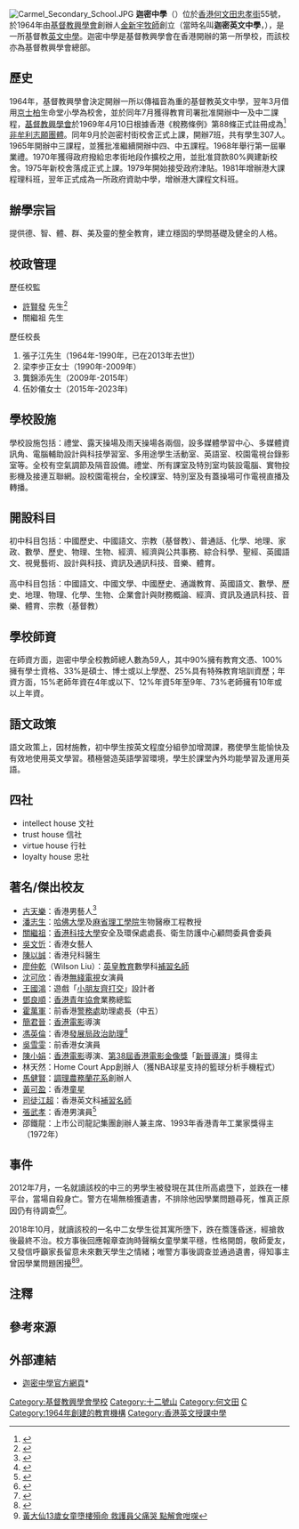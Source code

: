 {{Infobox_School | name = 迦密中學<span style="font-size:smaller;">
| image=[[File:RTEmagicC_carmel_logo_gif_03.gif|迦密中學校徽]]<BR>[[File:Carmel_Secondary_School_(full_view).jpg|280px]]<BR>迦密中學全貌
| motto=明道律己 忠主善群
| established=1964年
| type=資助男女中學
| superintendent = 關繼祖先生
| principal = 伍妙儀女士
| free_label = 宗教
| free_text = [[基督教|基督教]]
| affiliation = [[基督教興學會|基督教興學會]]
| house = 文、行、忠、信
| address  = [[何文田|何文田]][[忠孝街|忠孝街]]55號（現有校舍）<br>迦密村街7號<ref>{{Cite web |url=http://std.stheadline.com/archive/fullstory.asp?andor=or&year1=2008&month1=12&day1=31&year2=2008&month2=12&day2=31&category=all&id=20081231g02&keyword1=&keyword2= |title=沙田空置校擬撥體藝團體 |accessdate=2015-06-23 |archive-date=2018-03-15 |archive-url=https://web.archive.org/web/20180315192333/http://std.stheadline.com/archive/fullstory.asp?andor=or&year1=2008&month1=12&day1=31&year2=2008&month2=12&day2=31&category=all&id=20081231g02&keyword1=&keyword2= |dead-url=no }}</ref>（舊校舍，仍由學校持有）
| tel = (+852) 27149385
| fax = (+852) 27620275
| website = http://www.carmelss.edu.hk}}

[[File:Carmel_Secondary_School.JPG|right]]
'''迦密中學'''（{{lang-en|Carmel Secondary School}}）位於[[香港|香港]][[何文田|何文田]][[忠孝街|忠孝街]]55號，於1964年由[[基督教興學會|基督教興學會]]創辦人[[金新宇|金新宇]][[牧師|牧師]]創立（當時名叫'''迦密英文中學'''，{{lang|en|Carmel English School}}），是一所基督教[[香港英文授課中學|英文中學]]。迦密中學是基督教興學會在香港開辦的第一所學校，而該校亦為基督教興學會總部。

== 歷史 ==
1964年，基督教興學會決定開辦一所以傳福音為重的基督教英文中學，翌年3月借用[[京士柏|京士柏]]生命堂小學為校舍，並於同年7月獲得教育司署批准開辦中一及中二課程，[[基督教興學會|基督教興學會]]於1969年4月10日根據香港《稅務條例》第88條正式註冊成為<ref>{{cite news
|url = http://www.ird.gov.hk/chi/pdf/c_s88list.pdf
|title = 《稅務條例》第88條獲豁免繳稅的慈善機構及慈善信託的名單
|publisher = 香港特別行政區政府 稅務局
|date = 
|accessdate = 2007-07-10
|archive-date = 2007-04-21
|archive-url = https://web.archive.org/web/20070421064018/http://www.ird.gov.hk/chi/pdf/c_s88list.pdf
|dead-url = yes
}}</ref>[[非牟利志願團體|非牟利志願團體]]。同年9月於迦密村街校舍正式上課，開辦7班，共有學生307人。1965年開辦中三課程，並獲批准繼續開辦中四、中五課程。1968年舉行第一屆畢業禮。1970年獲得政府撥給忠孝街地段作擴校之用，並批准貸款80%興建新校舍。1975年新校舍落成正式上課。1979年開始接受政府津貼。1981年增辦港大課程理科班，翌年正式成為一所政府資助中學，增辦港大課程文科班。

==辦學宗旨==
提供德、智、體、群、美及靈的整全教育，建立穩固的學問基礎及健全的人格。

==校政管理==
;歷任校監
*[[許賢發|許賢發]] 先生<ref>{{cite web |url=https://mmis.hkpl.gov.hk/coverpage/-/coverpage/view?_coverpage_WAR_mmisportalportlet_hsf=%E7%95%A2%E6%A5%AD%E7%A6%AE&p_r_p_-1078056564_c=QF757YsWv59f%2BqmPwqsIkOHoxATNRtlG&_coverpage_WAR_mmisportalportlet_o=114&_coverpage_WAR_mmisportalportlet_actual_q=%28%20verbatim_dc.collection%3A%28%22Old%5C%20HK%5C%20Newspapers%22%29%20%29%20AND+%28%20%28%20allTermsMandatory%3A%28true%29%20OR+all_dc.title%3A%28%E7%95%A2%E6%A5%AD%E7%A6%AE%29%20OR+all_dc.creator%3A%28%E7%95%A2%E6%A5%AD%E7%A6%AE%29%20OR+all_dc.contributor%3A%28%E7%95%A2%E6%A5%AD%E7%A6%AE%29%20OR+all_dc.subject%3A%28%E7%95%A2%E6%A5%AD%E7%A6%AE%29%20OR+fulltext%3A%28%E7%95%A2%E6%A5%AD%E7%A6%AE%29%20OR+all_dc.description%3A%28%E7%95%A2%E6%A5%AD%E7%A6%AE%29%20%29%20%29&_coverpage_WAR_mmisportalportlet_sort_field=dc.publicationdate_bsort&_coverpage_WAR_mmisportalportlet_sort_order=desc&_coverpage_WAR_mmisportalportlet_filter=dc.publicationdate_dt%3A%5B1960-01-01T00%3A00%3A00Z+TO+1969-12-31T15%3A59%3A59Z%5D |title=迦密英文中學招生廣告 |page=13 |language= |publisher=華僑日報 |date=1969-07-23 |access-date=2022-03-04 |quote= |archive-date=2022-03-04 |archive-url=https://web.archive.org/web/20220304073510/https://mmis.hkpl.gov.hk/coverpage/-/coverpage/view?_coverpage_WAR_mmisportalportlet_hsf=%E7%95%A2%E6%A5%AD%E7%A6%AE&p_r_p_-1078056564_c=QF757YsWv59f%2BqmPwqsIkOHoxATNRtlG&_coverpage_WAR_mmisportalportlet_o=114&_coverpage_WAR_mmisportalportlet_actual_q=(%20verbatim_dc.collection:(%22Old%5C%20HK%5C%20Newspapers%22)%20)%20AND+(%20(%20allTermsMandatory:(true)%20OR+all_dc.title:(%E7%95%A2%E6%A5%AD%E7%A6%AE)%20OR+all_dc.creator:(%E7%95%A2%E6%A5%AD%E7%A6%AE)%20OR+all_dc.contributor:(%E7%95%A2%E6%A5%AD%E7%A6%AE)%20OR+all_dc.subject:(%E7%95%A2%E6%A5%AD%E7%A6%AE)%20OR+fulltext:(%E7%95%A2%E6%A5%AD%E7%A6%AE)%20OR+all_dc.description:(%E7%95%A2%E6%A5%AD%E7%A6%AE)%20)%20)&_coverpage_WAR_mmisportalportlet_sort_field=dc.publicationdate_bsort&_coverpage_WAR_mmisportalportlet_sort_order=desc&_coverpage_WAR_mmisportalportlet_filter=dc.publicationdate_dt:%5B1960-01-01T00:00:00Z+TO+1969-12-31T15:59:59Z%5D |dead-url=no }}</ref>
*關繼祖 先生

;歷任校長
# 張子江先生（1964年-1990年，已在2013年去世[https://www.christiantimes.org.hk/Common/Reader/News/ShowNews.jsp?Nid=80012&Pid=1&Version=0&Cid=150&Charset=big5_hkscs]）
# 梁李步正女士（1990年-2009年）
# 龔錦添先生（2009年-2015年）
# 伍妙儀女士（2015年-2023年)

==學校設施==
學校設施包括：禮堂、露天操場及雨天操場各兩個，設多媒體學習中心、多媒體資訊角、電腦輔助設計與科技學習室、多用途學生活動室、英語室、校園電視台錄影室等。全校有空氣調節及隔音設備。禮堂、所有課室及特別室均裝設電腦、實物投影機及接連互聯網。設校園電視台，全校課室、特別室及有蓋操場可作電視直播及轉播。
==開設科目==
初中科目包括：中國歷史、中國語文、宗教（基督教）、普通話、化學、地理、家政、數學、歷史、物理、生物、經濟、經濟與公共事務、綜合科學、聖經、英國語文、視覺藝術、設計與科技、資訊及通訊科技、音樂、體育。<br><br>
高中科目包括：中國語文、中國文學、中國歷史、通識教育、英國語文、數學、歷史、地理、物理、化學、生物、企業會計與財務概論、經濟、資訊及通訊科技、音樂、體育、宗教（基督教）

==學校師資==
在師資方面，迦密中學全校教師總人數為59人，其中90%擁有教育文憑、100%擁有學士資格、33%是碩士、博士或以上學歷、25%具有特殊教育培訓資歷；年資方面，15%老師年資在4年或以下、12%年資5年至9年、73%老師擁有10年或以上年資。
==語文政策==
語文政策上，因材施教，初中學生按英文程度分組參加增潤課，務使學生能愉快及有效地使用英文學習。積極營造英語學習環境，學生於課堂內外均能學習及運用英語。
==四社==
*intellect house 文社  
*trust house 信社
*virtue house 行社
*loyalty house 忠社

== 著名/傑出校友 ==
* [[古天樂|古天樂]]：香港男藝人<ref>{{web reference|URL=http://www.kootinlok.com/blog3.X/reply.php?cid=82|title=霧中回憶|work=古仔網誌|year=2007年|date=2月11日|accessdate=2018-04-01|archive-date=2018-04-01|archive-url=https://web.archive.org/web/20180401213950/http://www.kootinlok.com/blog3.X/reply.php?cid=82|dead-url=no}}</ref>
* [[潘志生|潘志生]]：[[哈佛大學|哈佛大學]]及[[麻省理工學院|麻省理工學院]]生物醫療工程教授
* [[關繼祖|關繼祖]]：[[香港科技大學|香港科技大學]]安全及環保處處長、衛生防護中心顧問委員會委員
* [[吳文忻|吳文忻]]：香港女藝人
* [[陳以誠|陳以誠]]：香港兒科醫生
* [[廖仲乾|廖仲乾]]（Wilson Liu）：[[英皇教育|英皇教育]]數學科[[補習名師|補習名師]]
* [[沈可欣|沈可欣]]：香港[[無綫電視|無綫電視]]女演員
* [[王國鴻|王國鴻]]：遊戲「[[小朋友齊打交|小朋友齊打交]]」設計者
* [[鄧良順|鄧良順]]：[[香港青年協會|香港青年協會]]業務總監
* [[霍萬軍|霍萬軍]]：前香港[[警務處|警務處]]助理處長（中五）
* [[簡君晉|簡君晉]]：[[香港電影|香港電影]]導演
* [[馮英倫|馮英倫]]：香港[[發展局|發展局]][[政治助理|政治助理]]<ref>{{cite news | title=【八方相當年】馮英倫唔係馮德倫 至叻打爛沙盆問到篤 | url=https://hk.news.appledaily.com/local/realtime/article/20171009/57306782 | format= | publisher=香港蘋果日報 | date=2017-10-09 | accessdate=2019-03-04 | archive-date=2020-04-29 | archive-url=https://web.archive.org/web/20200429100919/https://hk.news.appledaily.com/local/realtime/article/20171009/57306782 | dead-url=no }}</ref>
* [[吳雪雯|吳雪雯]]：前香港女演員
* [[陳小娟|陳小娟]]：[[香港電影|香港電影]]導演、[[第38屆香港電影金像獎|第38屆香港電影金像獎]]「[[香港電影金像獎新晉導演獎|新晉導演]]」獎得主
*林天然：Home Court App創辦人（獲NBA球星支持的籃球分析手機程式）
* [[馬健賢|馬健賢]]：[[調理農務蘭花系|調理農務蘭花系]]創辦人
* [[黃可盈_(童星)|黃可盈]]：香港[[童星|童星]]
* [[司徒江超|司徒江超]]：香港英文科[[補習名師|補習名師]]
* [[張武孝|張武孝]]：香港男演員<ref>{{cite web |url=https://archive.ph/Uq3UX |title=參加母校迦密英文中學創校55周年聚餐 |date=2019-10-28 |website= |publisher=張武孝 Facebook |access-date=2021-10-01 |quote=}}</ref>
* 邵鐵龍：上市公司龍記集團創辦人兼主席、1993年香港青年工業家獎得主（1972年）{{noteTag|資料出自1994年由盧子健和何安達所著的《香港人名錄》（天地圖書出版）第205頁。}}

== 事件 ==
2012年7月，一名就讀該校的中三的男學生被發現在其住所高處墮下，並跌在一樓平台，當場自殺身亡。警方在場無檢獲遺書，不排除他因學業問題尋死，惟真正原因仍有待調查<ref>{{Cite web |url=http://orientaldaily.on.cc/cnt/news/20120711/00176_005.html |title=剛領成績表 15歲男生跳樓亡 |accessdate=2015-06-23 |archive-date=2016-03-05 |archive-url=https://web.archive.org/web/20160305133746/http://orientaldaily.on.cc/cnt/news/20120711/00176_005.html |dead-url=no }}</REF><ref>{{Cite web |url=http://hk.apple.nextmedia.com/news/art/20120711/16503263 |title=存档副本 |accessdate=2015-06-23 |archive-date=2015-06-23 |archive-url=https://web.archive.org/web/20150623184821/http://hk.apple.nextmedia.com/news/art/20120711/16503263 |dead-url=no }}</ref>。

2018年10月，就讀該校的一名中二女學生從其寓所墮下，跌在簷篷昏迷，經搶救後最終不治。校方事後回應報章查詢時聲稱女童學業平穩，性格開朗，敬師愛友，又發信呼籲家長留意未來數天學生之情緒；唯警方事後調查並通過遺書，得知事主曾因學業問題困擾<ref>{{Cite web |url=https://topick.hket.com/article/2180011/13%E6%AD%B2%E5%A5%B3%E7%AB%A5%E7%96%91%E5%AD%B8%E6%A5%AD%E5%95%8F%E9%A1%8C%E3%80%80%E9%BB%83%E5%A4%A7%E4%BB%99%E7%B4%80%E5%BE%8B%E9%83%A8%E9%9A%8A%E5%AE%BF%E8%88%8D%E5%A2%AE%E6%A8%93%E4%BA%A1 |title=13歲女童疑學業問題 黃大仙紀律部隊宿舍墮樓亡 |accessdate=2020-09-19 |archive-date=2020-07-25 |archive-url=https://web.archive.org/web/20200725182606/https://topick.hket.com/article/2180011/13%E6%AD%B2%E5%A5%B3%E7%AB%A5%E7%96%91%E5%AD%B8%E6%A5%AD%E5%95%8F%E9%A1%8C%E3%80%80%E9%BB%83%E5%A4%A7%E4%BB%99%E7%B4%80%E5%BE%8B%E9%83%A8%E9%9A%8A%E5%AE%BF%E8%88%8D%E5%A2%AE%E6%A8%93%E4%BA%A1 |dead-url=no }}</ref><ref>[https://www.hk01.com/突發/245102/黃大仙13歲女童墮樓殞命-救護員父痛哭-點解會咁㗎 黃大仙13歲女童墮樓殞命 救護員父痛哭 點解會咁㗎]</ref>。

==注釋==
{{noteFoot}}

==參考來源==
{{reflist}}

==外部連結==
{{commonscat|Carmel Secondary School}}
*[http://www.carmelss.edu.hk 迦密中學官方網頁]* {{Wayback|url=http://www.carmelss.edu.hk/ |date=20070715142948 }}

{{基督教興學會學校}}

[[Category:基督教興學會學校|Category:基督教興學會學校]]
[[Category:十二號山|Category:十二號山]]
[[Category:何文田|Category:何文田]]
[[Category:九龍城區中學|C]]
[[Category:1964年創建的教育機構|Category:1964年創建的教育機構]]
[[Category:香港英文授課中學|Category:香港英文授課中學]]